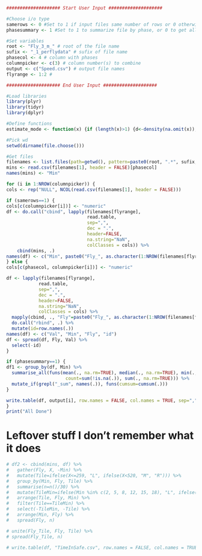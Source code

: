 
```r
#################### Start User Input ####################

#Choose i/o type
samerows <- 0 #Set to 1 if input files same number of rows or 0 otherwise
phasesummary <- 1 #Set to 1 to summarize file by phase, or 0 to get all frames

#Set variables
root <- "Fly_3_m_" # root of the file name
sufix <- "_1_perflydata" # sufix of file name
phasecol <- 4 # column with phases
columnpicker <- c(3) # column number(s) to combine
output <- c("Speed.csv") # output file names
flyrange <- 1:2 #

#################### End User Input ####################

#Load libraries
library(plyr)
library(tidyr)
library(dplyr)

#Define functions
estimate_mode <- function(x) {if (length(x)>1) {d<-density(na.omit(x)); d$x[which.max(d$y)]}else{x}}

#Pick wd
setwd(dirname(file.choose()))

#Get files
filenames <- list.files(path=getwd(), pattern=paste0(root, ".*", sufix, ".csv"))
mins <- read.csv(filenames[1], header = FALSE)[phasecol]
names(mins) <- "Min"

for (i in 1:NROW(columnpicker)) {
cols <- rep("NULL", NCOL(read.csv(filenames[1], header = FALSE)))

if (samerows==1) {
cols[c(columnpicker[i])] <- "numeric"
df <- do.call("cbind", lapply(filenames[flyrange],
                              read.table,
                              sep=",",
                              dec = ".",
                              header=FALSE,
                              na.string="NaN",
                              colClasses = cols)) %>%
    cbind(mins, .)
names(df) <- c("Min", paste0("Fly_", as.character(1:NROW(filenames[flyrange]))))
} else {
cols[c(phasecol, columnpicker[i])] <- "numeric"

df <- lapply(filenames[flyrange],
            read.table,
            sep=",",
            dec = ".",
            header=FALSE,
            na.string="NaN",
            colClasses = cols) %>%
  mapply(cbind, ., "Fly"=paste0("Fly_", as.character(1:NROW(filenames[flyrange]))), SIMPLIFY=F) %>%
  do.call("rbind", .) %>%
  mutate(id=row.names(.))
names(df) <- c("Val", "Min", "Fly", "id")
df <- spread(df, Fly, Val) %>%
  select(-id)
}

if (phasesummary==1) {
df1 <- group_by(df, Min) %>%
  summarise_all(funs(mean(., na.rm=TRUE), median(., na.rm=TRUE), min(., na.rm=TRUE), max(., na.rm=TRUE),
                      count=sum(!is.na(.)), sum(., na.rm=TRUE))) %>%
  mutate_if(grepl("_sum", names(.)), funs(cumsum=cumsum(.)))
}

write.table(df, output[i], row.names = FALSE, col.names = TRUE, sep=",")
}
print("All Done")
```


# Leftover stuff I don't remember what it does

```r
# df2 <- cbind(mins, df) %>%
#   gather(Fly, X, -Min) %>%
#   mutate(Tile=ifelse(X<=259, "L", ifelse(X<520, "M", "R"))) %>%
#   group_by(Min, Fly, Tile) %>%
#   summarise(n=n()/30) %>%
#   mutate(TileMin=ifelse(Min %in% c(2, 5, 8, 12, 15, 18), "L", ifelse(Min %in% c(1, 4, 7, 10, 13, 16, 19), "M", "R"))) %>%
#   arrange(Tile, Fly, Min) %>%
#   filter(Tile==TileMin) %>%
#   select(-TileMin, -Tile) %>%
#   arrange(Min, Fly) %>%
#   spread(Fly, n)

# unite(Fly_Tile, Fly, Tile) %>%
# spread(Fly_Tile, n)

# write.table(df, "TimeInSafe.csv", row.names = FALSE, col.names = TRUE, sep=",")
```


